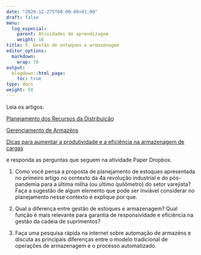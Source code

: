 ```yaml
---
date: "2020-12-275T00:00:00+01:00"
draft: false
menu:
  log_especial:
    parent: Atividades de aprendizagem
    weight: 16
title: 5. Gestão de estoques e armazenagem
editor_options: 
  markdown: 
    wrap: 70
output: 
  blogdown::html_page:
    toc: true
type: docs
weight: 50
---
```



Leia os artigos:

[Planejamento dos Recursos da Distribuição](https://github.com/retaoliveira/relements/raw/main/texto/estoque1.pdf)

[Gerenciamento de Armazéns](https://github.com/retaoliveira/relements/raw/main/texto/ama1.pdf)

[Dicas para aumentar a produtividade e a eficiência na armazenagem de cargas](https://github.com/retaoliveira/relements/raw/main/texto/ama2.pdf)

e responda as perguntas que seguem na atividade Paper Dropbox.

1. Como você pensa a proposta de planejamento de estoques apresentada no primeiro artigo no contexto da 4a revolução industrial e do pós-pandemia para a última milha (ou último quilômetro) do setor varejista? Faça a sugestão de algum elemento que pode ser inviável considerar no planejamento nesse contexto e explique por que. 

2. Qual a diferença entre gestão de estoques e armazenagem? Qual função é mais relevante para garantia de responsividade e eficiência na gestão da cadeia de suprimentos?

3. Faça uma pesquisa rápida na internet sobre automação de armazéns e discuta as principais diferenças entre o modelo tradicional de operações de armazenagem e o processo automatizado. 


